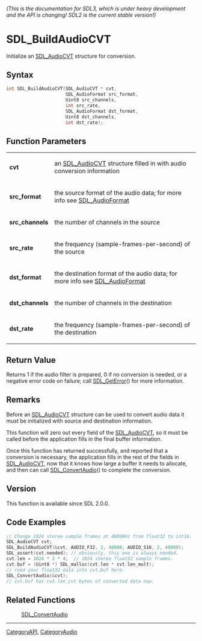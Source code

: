 ====== (This is the documentation for SDL3, which is under heavy development and the API is changing! SDL2 is the current stable version!) ======
= SDL_BuildAudioCVT =

Initialize an [[SDL_AudioCVT]] structure for conversion.

== Syntax ==

<syntaxhighlight lang='c'>
int SDL_BuildAudioCVT(SDL_AudioCVT * cvt,
                      SDL_AudioFormat src_format,
                      Uint8 src_channels,
                      int src_rate,
                      SDL_AudioFormat dst_format,
                      Uint8 dst_channels,
                      int dst_rate);
</syntaxhighlight>

== Function Parameters ==

{|
|'''cvt'''
|an [[SDL_AudioCVT]] structure filled in with audio conversion information
|-
|'''src_format'''
|the source format of the audio data; for more info see [[SDL_AudioFormat]]
|-
|'''src_channels'''
|the number of channels in the source
|-
|'''src_rate'''
|the frequency (sample-frames-per-second) of the source
|-
|'''dst_format'''
|the destination format of the audio data; for more info see [[SDL_AudioFormat]]
|-
|'''dst_channels'''
|the number of channels in the destination
|-
|'''dst_rate'''
|the frequency (sample-frames-per-second) of the destination
|}

== Return Value ==

Returns 1 if the audio filter is prepared, 0 if no conversion is needed, or
a negative error code on failure; call [[SDL_GetError]]() for more
information.

== Remarks ==

Before an [[SDL_AudioCVT]] structure can be used to convert audio data it
must be initialized with source and destination information.

This function will zero out every field of the [[SDL_AudioCVT]], so it must
be called before the application fills in the final buffer information.

Once this function has returned successfully, and reported that a
conversion is necessary, the application fills in the rest of the fields in
[[SDL_AudioCVT]], now that it knows how large a buffer it needs to
allocate, and then can call [[SDL_ConvertAudio]]() to complete the
conversion.

== Version ==

This function is available since SDL 2.0.0.

== Code Examples ==

<syntaxhighlight lang='c++'>
// Change 1024 stereo sample frames at 48000Hz from float32 to int16.
SDL_AudioCVT cvt;
SDL_BuildAudioCVT(&cvt, AUDIO_F32, 2, 48000, AUDIO_S16, 2, 48000);
SDL_assert(cvt.needed); // obviously, this one is always needed.
cvt.len = 1024 * 2 * 4;  // 1024 stereo float32 sample frames.
cvt.buf = (Uint8 *) SDL_malloc(cvt.len * cvt.len_mult);
// read your float32 data into cvt.buf here.
SDL_ConvertAudio(&cvt);
// cvt.buf has cvt.len_cvt bytes of converted data now.
</syntaxhighlight>

== Related Functions ==

:[[SDL_ConvertAudio]]

----
[[CategoryAPI]], [[CategoryAudio]]



